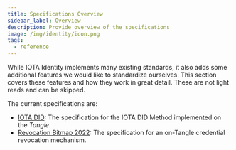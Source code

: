 ```yaml
---
title: Specifications Overview
sidebar_label: Overview
description: Provide overview of the specifications
image: /img/identity/icon.png
tags:
  - reference
---
```


While IOTA Identity implements many existing standards, it also adds some additional features we would like to standardize ourselves. This section covers these features and how they work in great detail. These are not light reads and can be skipped.

The current specifications are:

- [IOTA DID](iota-did-method-spec.mdx): The specification for the IOTA DID Method implemented on the _Tangle_.
- [Revocation Bitmap 2022](revocation-bitmap-2022.mdx): The specification for an on-Tangle credential revocation mechanism.
